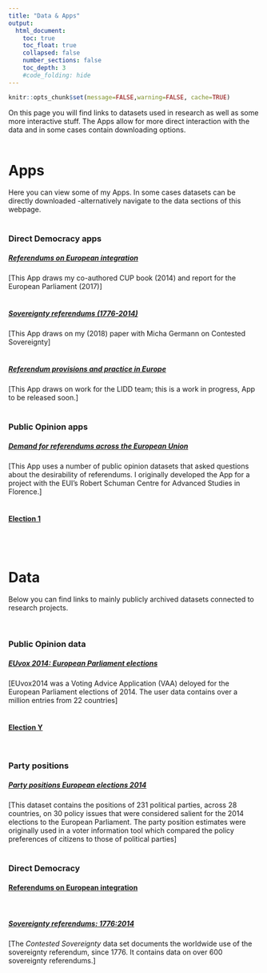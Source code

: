 ```yaml
---
title: "Data & Apps"
output:
  html_document:
    toc: true
    toc_float: true
    collapsed: false
    number_sections: false
    toc_depth: 3
    #code_folding: hide
---
```


```r
knitr::opts_chunk$set(message=FALSE,warning=FALSE, cache=TRUE)
```

On this page you will find links to datasets used in research as well as some more interactive stuff. The Apps allow for more direct interaction with the data and in some cases contain downloading options. 
<br/><br/>

# Apps
Here you can view some of my Apps. In some cases datasets can be directly downloaded -alternatively navigate to the data sections of this webpage.
<br/><br/>

### Direct Democracy apps
  
##### <a href="https://fmendez72.github.io/web/pages/eu2017.html" target="_blank">Referendums on European integration</a> 
[This App draws my co-authored CUP book (2014) and report for the European Parliament (2017)]
<br/><br/>

##### <a href="https://fmendez72.github.io/web/pages/sovereignty.html" target="_blank">Sovereignty referendums (1776-2014)</a> 
[This App draws on my (2018) paper with Micha Germann on Contested Sovereignty]
<br/><br/>

##### [Referendum provisions and practice in Europe]()
[This App draws on work for the LIDD team; this is a work in progress, App to be released soon.]
<br/><br/>

### Public Opinion apps

##### <a href="https://fmendez72.github.io/web/pages/refDemand.html" target="_blank">Demand for referendums across the European Union</a> 
[This App uses a number of public opinion datasets that asked questions about the desirability of referendums. I originally developed the App for a project with the EUI's Robert Schuman Centre for Advanced Studies in Florence.]
<br/><br/>

#### [Election 1](https://fmendez72.github.io/FM_webtest/Liddpages/ConceptualMap.html)
<br/><br/>

# Data
Below you can find links to mainly publicly archived datasets connected to research projects.

<br/>

### Public Opinion data

##### <a href="https://data.gesis.org/sharing/#!Detail/10.7802/1750" target="_blank">EUvox 2014: European Parliament elections</a> 
[EUvox2014 was a Voting Advice Application (VAA) deloyed for the European Parliament elections of 2014. The user data contains over a million entries from 22 countries]
<br/><br/>

#### [Election Y](https://fmendez72.github.io/FM_webtest/Liddpages/ConceptualMap.html)

<br/>

### Party positions

##### <a href="https://data.gesis.org/sharing/#!Detail/10.7802/1594" target="_blank">Party positions European elections 2014</a> 
[This dataset contains the positions of 231 political parties, across 28 countries, on 30 policy issues that were considered salient for the 2014 elections to the European Parliament. The party position estimates were originally used in a voter information tool which compared the policy preferences of citizens to those of political parties]
<br/><br/>

### Direct Democracy

#### [Referendums on European integration ](https://fmendez72.github.io/FM_webtest/Liddpages/ConceptualMap.html)
<br/>

##### <a href="https://data.gesis.org/sharing/#!Detail/10.7802/1594" target="_blank">Sovereignty referendums: 1776:2014</a> 
[The *Contested Sovereignty* data set documents the worldwide use of the sovereignty referendum, since 1776. It contains data on over 600 sovereignty referendums.]

<br/>

